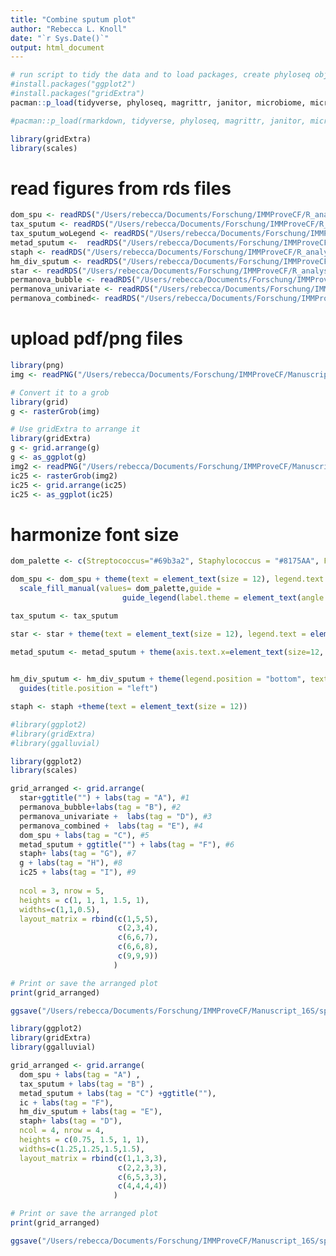 ```yaml
---
title: "Combine sputum plot"
author: "Rebecca L. Knoll"
date: "`r Sys.Date()`"
output: html_document
---
```


```r
# run script to tidy the data and to load packages, create phyloseq object (ps_clean) and load libraries
#install.packages("ggplot2")
#install.packages("gridExtra")
pacman::p_load(tidyverse, phyloseq, magrittr, janitor, microbiome, microViz, knitr, lubridate, naniar, readxl, ggplot2, ggpubr, ggalluvial, metadeconfoundR)

#pacman::p_load(rmarkdown, tidyverse, phyloseq, magrittr, janitor, microbiome, knitr, lubridate, naniar, readxl, ggplot2, ggpubr,rstatix, metadeconfoundR, microViz)

library(gridExtra)
library(scales)
```

# read figures from rds files
```r
dom_spu <- readRDS("/Users/rebecca/Documents/Forschung/IMMProveCF/R_analysis/figures/alluvial_dominantGenus.rds")
tax_sputum <- readRDS("/Users/rebecca/Documents/Forschung/IMMProveCF/R_analysis/figures/da_sputum.rds")
tax_sputum_woLegend <- readRDS("/Users/rebecca/Documents/Forschung/IMMProveCF/R_analysis/figures/da_sputum_woLegend.rds")
metad_sputum <-  readRDS("/Users/rebecca/Documents/Forschung/IMMProveCF/R_analysis/figures/sputum_metad.rds")
staph <- readRDS("/Users/rebecca/Documents/Forschung/IMMProveCF/R_analysis/figures/staph_sweat_chloride.rds")
hm_div_sputum <- readRDS("/Users/rebecca/Documents/Forschung/IMMProveCF/R_analysis/figures/hm_div_sputum.rds")
star <- readRDS("/Users/rebecca/Documents/Forschung/IMMProveCF/R_analysis/figures/starplot_sputum.rds")
permanova_bubble <- readRDS("/Users/rebecca/Documents/Forschung/IMMProveCF/R_analysis/rds_files/PERMANOVA_timepoints_sputum.rds")
permanova_univariate <- readRDS("/Users/rebecca/Documents/Forschung/IMMProveCF/R_analysis/rds_files/sputum_univariate_permanova_stratified.rds")
permanova_combined<- readRDS("/Users/rebecca/Documents/Forschung/IMMProveCF/R_analysis/rds_files/sputum_combined_permanova_stratified_31Samples:withoutETI.rds")
```

# upload pdf/png files
```r
library(png)
img <- readPNG("/Users/rebecca/Documents/Forschung/IMMProveCF/Manuscript_16S/IMMProveCF_public/figures/sweat_chloride_mediation_crop.png")

# Convert it to a grob
library(grid)
g <- rasterGrob(img)

# Use gridExtra to arrange it
library(gridExtra)
g <- grid.arrange(g)
g <- as_ggplot(g)
img2 <- readPNG("/Users/rebecca/Documents/Forschung/IMMProveCF/Manuscript_16S/IMMProveCF_public/figures/IC_25_plot_Annes_Version.png")
ic25 <- rasterGrob(img2)
ic25 <- grid.arrange(ic25)
ic25 <- as_ggplot(ic25)
```

# harmonize font size
```r

dom_palette <- c(Streptococcus="#69b3a2", Staphylococcus = "#8175AA", Fusobacterium="#6FB899FF", Prevotella_7="#31A1B3FF", Rothia="#027B8EFF", Pseudomonas="#EE6AA7", Eikenella="#94D0C0FF", Haemophilus="#CCB22BFF", Achromobacter="#9F8F12FF", Gemella= "#97CFD0" , Moraxella= "#6FB899", `missing sample` = "#CFCFCF")

dom_spu <- dom_spu + theme(text = element_text(size = 12), legend.text = element_text(size = 12)) +
  scale_fill_manual(values= dom_palette,guide =
                         guide_legend(label.theme = element_text(angle = 0, face = "italic", size = 12)))

tax_sputum <- tax_sputum

star <- star + theme(text = element_text(size = 12), legend.text = element_text(size = 12))

metad_sputum <- metad_sputum + theme(axis.text.x=element_text(size=12, angle = 40, hjust = 1, vjust = 1.05), axis.text.y=element_text(size=12, face="italic"), legend.title = element_text(size=12), legend.position = "bottom")
  

hm_div_sputum <- hm_div_sputum + theme(legend.position = "bottom", text = element_text(size = 12), legend.box = "horizontal") + scale_fill_gradient2(name= "Effect size\n(Cliff's delta)", low = "#746999", high = "#69b3a2", mid = "white", midpoint = 0, guide = guide_colorbar(raster = F),labels = scales::number_format(accuracy = 0.1))+
  guides(title.position = "left")

staph <- staph +theme(text = element_text(size = 12))

```

```r
#library(ggplot2)
#library(gridExtra)
#library(ggalluvial)

library(ggplot2)
library(scales)

grid_arranged <- grid.arrange(
  star+ggtitle("") + labs(tag = "A"), #1
  permanova_bubble+labs(tag = "B"), #2
  permanova_univariate +  labs(tag = "D"), #3
  permanova_combined +  labs(tag = "E"), #4
  dom_spu + labs(tag = "C"), #5
  metad_sputum + ggtitle("") + labs(tag = "F"), #6
  staph+ labs(tag = "G"), #7
  g + labs(tag = "H"), #8
  ic25 + labs(tag = "I"), #9
 
  ncol = 3, nrow = 5,
  heights = c(1, 1, 1, 1.5, 1),
  widths=c(1,1,0.5),
  layout_matrix = rbind(c(1,5,5),
                        c(2,3,4),
                        c(6,6,7),
                        c(6,6,8),
                        c(9,9,9))
                       )

# Print or save the arranged plot
print(grid_arranged)

ggsave("/Users/rebecca/Documents/Forschung/IMMProveCF/Manuscript_16S/sputum_figure_10182024.png",grid_arranged, dpi = 300, width = 16, height = 22)
```

```r
library(ggplot2)
library(gridExtra)
library(ggalluvial)

grid_arranged <- grid.arrange(
  dom_spu + labs(tag = "A") ,
  tax_sputum + labs(tag = "B") ,
  metad_sputum + labs(tag = "C") +ggtitle(""),
  ic + labs(tag = "F"),
  hm_div_sputum + labs(tag = "E"),
  staph+ labs(tag = "D"),
  ncol = 4, nrow = 4,
  heights = c(0.75, 1.5, 1, 1),
  widths=c(1.25,1.25,1.5,1.5),
  layout_matrix = rbind(c(1,1,3,3),
                        c(2,2,3,3),
                        c(6,5,3,3),
                        c(4,4,4,4))
                       )

# Print or save the arranged plot
print(grid_arranged)

ggsave("/Users/rebecca/Documents/Forschung/IMMProveCF/Manuscript_16S/sputum_figure.png",grid_arranged, dpi = 300, width = 16, height = 20)
```

